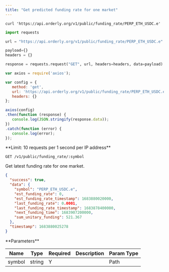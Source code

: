 ```yaml
---
title: "Get predicted funding rate for one market"
---
```


<RequestExample>

```shell shell
curl 'https://api.orderly.org/v1/public/funding_rate/PERP_ETH_USDC.e'
```

```python python
import requests

url = "https://api.orderly.org/v1/public/funding_rate/PERP_ETH_USDC.e"

payload={}
headers = {}

response = requests.request("GET", url, headers=headers, data=payload)

```

```javascript javascript
var axios = require('axios');

var config = {
   method: 'get',
   url: 'https://api.orderly.org/v1/public/funding_rate/PERP_ETH_USDC.e',
   headers: {}
};

axios(config)
.then(function (response) {
   console.log(JSON.stringify(response.data));
})
.catch(function (error) {
   console.log(error);
});

```
</RequestExample>
**Limit: 10 requests per 1 second per IP address**

`GET /v1/public/funding_rate/:symbol`

Get latest funding rate for one market.

<ResponseExample>

```json
{
  "success": true,
  "data": {
    "symbol": "PERP_ETH_USDC.e",
    "est_funding_rate": 0,
    "est_funding_rate_timestamp": 1683880020000,
    "last_funding_rate": 0.0001,
    "last_funding_rate_timestamp": 1683878400000,
    "next_funding_time": 1683907200000,
    "sum_unitary_funding": 521.367
  },
  "timestamp": 1683880025278
}
```
</ResponseExample>
**Parameters**

| Name      | Type   | Required   | Description                                                         |Param Type  |
| --------- | ------ | ---------- | ------------------------------------------------------------------- |------------|
| symbol    | string | Y          |                                                                     |Path        |

